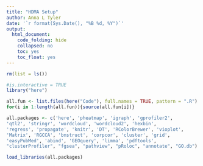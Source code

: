 ```yaml
---
title: "HDMA Setup"
author: Anna L Tyler
date: '`r format(Sys.Date(), "%B %d, %Y")`'
output: 
  html_document:
    code_folding: hide
    collapsed: no
    toc: yes
    toc_float: yes
---
```



```r

rm(list = ls())

#is.interactive = TRUE
library("here")

all.fun <- list.files(here("Code"), full.names = TRUE, pattern = ".R")
for(i in 1:length(all.fun)){source(all.fun[i])}

all.packages <- c('here', 'pheatmap', 'igraph', 'gprofiler2', 
'qtl2', 'stringr', 'wordcloud', 'wordcloud2', 'hexbin', 
'regress', 'propagate', 'knitr', 'DT', 'RColorBrewer', 'vioplot', 
'Matrix', 'RGCCA', 'bnstruct', 'corpcor', 'cluster', 'grid', 
'easyPubMed', 'abind', 'GEOquery', 'limma', 'pdftools', 
"clusterProfiler", "fgsea", "pathview", "pRoloc", "annotate", "GO.db")

load_libraries(all.packages)
```
